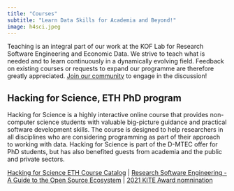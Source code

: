 ```yaml
---
title: "Courses"
subtitle: "Learn Data Skills for Academia and Beyond!"
image: h4sci.jpeg
---
```



Teaching is an integral part of our work at the KOF Lab for Research Software Engineering and Economic Data. We strive to teach what is needed and to learn continuously in a dynamically evolving field. 
Feedback on existing courses or requests to expand our programme are therefore greatly appreciated. [Join our community](community.qmd) to engage in the discussion! 


## Hacking for Science, ETH PhD program

Hacking for Science is a highly interactive online course that provides non-computer science students with valuable big-picture guidance and practical software development skills. The course is designed to help researchers in all disciplines who are considering programming as part of their approach to working with data. Hacking for Science is part of the D-MTEC offer for PhD students, but has also benefited guests from academia and the public and private sectors. 

[Hacking for Science ETH Course Catalog](https://www.vorlesungen.ethz.ch/Vorlesungsverzeichnis/lerneinheit.view?semkez=2022W&ansicht=LEHRVERANSTALTUNGEN&lerneinheitId=161937&lang=en) | [Research Software Engineering - A Guide to the Open Source Ecosystem](https://rse-book.github.io) | [2021 KITE Award nomnination]()





